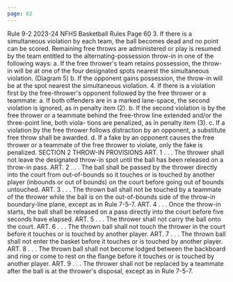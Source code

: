```yaml
---
page: 62
---
```


Rule 9-2 2023-24 NFHS Basketball Rules Page 60 3. If there is a simultaneous violation by each team, the ball becomes dead and no point can be scored. Remaining free throws are administered or play is resumed by the team entitled to the alternating-possession throw-in in one of the following ways: a. If the free thrower's team retains possession, the throw-in will be at one of the four designated spots nearest the simultaneous violation. (Diagram 5) b. If the opponent gains possession, the throw-in will be at the spot nearest the simultaneous violation. 4. If there is a violation first by the free-thrower's opponent followed by the free thrower or a teammate: a. If both offenders are in a marked lane-space, the second violation is ignored, as in penalty item (2). b. If the second violation is by the free thrower or a teammate behind the free-throw line extended and/or the three-point line, both viola- tions are penalized, as in penalty item (3). c. If a violation by the free thrower follows distraction by an opponent, a substitute free throw shall be awarded. d. If a fake by an opponent causes the free thrower or a teammate of the free thrower to violate, only the fake is penalized. SECTION 2 THROW-IN PROVISIONS ART. 1 . . . The thrower shall not leave the designated throw-in spot until the ball has been released on a throw-in pass. ART. 2 . . . The ball shall be passed by the thrower directly into the court from out-of-bounds so it touches or is touched by another player (inbounds or out of bounds) on the court before going out of bounds untouched. ART. 3 . . . The thrown ball shall not be touched by a teammate of the thrower while the ball is on the out-of-bounds side of the throw-in boundary-line plane, except as in Rule 7-5-7. ART. 4 . . . Once the throw-in starts, the ball shall be released on a pass directly into the court before five seconds have elapsed. ART. 5 . . . The thrower shall not carry the ball onto the court. ART. 6 . . . The thrown ball shall not touch the thrower in the court before it touches or is touched by another player. ART. 7 . . . The thrown ball shall not enter the basket before it touches or is touched by another player. ART. 8 . . . The thrown ball shall not become lodged between the backboard and ring or come to rest on the flange before it touches or is touched by another player. ART. 9 . . . The thrower shall not be replaced by a teammate after the ball is at the thrower's disposal, except as in Rule 7-5-7.